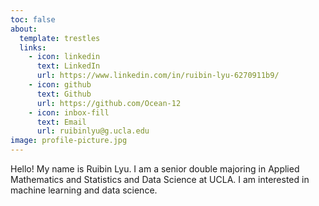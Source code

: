```yaml
---
toc: false
about:
  template: trestles
  links:
    - icon: linkedin
      text: LinkedIn
      url: https://www.linkedin.com/in/ruibin-lyu-6270911b9/
    - icon: github
      text: Github
      url: https://github.com/Ocean-12
    - icon: inbox-fill
      text: Email
      url: ruibinlyu@g.ucla.edu
image: profile-picture.jpg
---
```


Hello! My name is Ruibin Lyu. I am a senior double majoring in Applied Mathematics and Statistics and Data Science at UCLA. I am interested in machine learning and data science.
